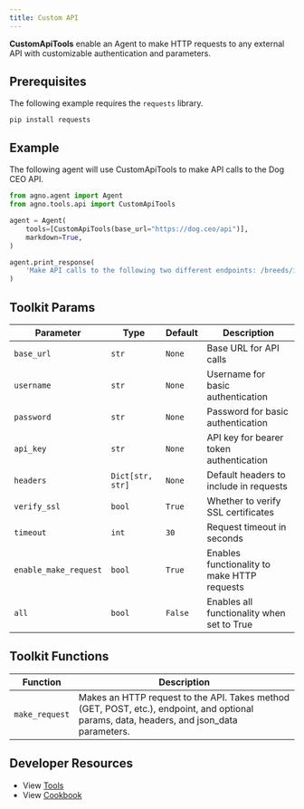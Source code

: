 ```yaml
---
title: Custom API
---
```


**CustomApiTools** enable an Agent to make HTTP requests to any external API with customizable authentication and parameters.

## Prerequisites

The following example requires the `requests` library.

```shell
pip install requests
```

## Example

The following agent will use CustomApiTools to make API calls to the Dog CEO API.

```python cookbook/tools/custom_api_tools.py
from agno.agent import Agent
from agno.tools.api import CustomApiTools

agent = Agent(
    tools=[CustomApiTools(base_url="https://dog.ceo/api")],
    markdown=True,
)

agent.print_response(
    'Make API calls to the following two different endpoints: /breeds/image/random and /breeds/list/all to get a random dog image and list of dog breeds respectively. Use GET method for both calls.'
)
```

## Toolkit Params

| Parameter              | Type                | Default | Description                                                |
| ---------------------- | ------------------- | ------- | ---------------------------------------------------------- |
| `base_url`             | `str`               | `None`  | Base URL for API calls                                     |
| `username`             | `str`               | `None`  | Username for basic authentication                          |
| `password`             | `str`               | `None`  | Password for basic authentication                          |
| `api_key`              | `str`               | `None`  | API key for bearer token authentication                    |
| `headers`              | `Dict[str, str]`    | `None`  | Default headers to include in requests                     |
| `verify_ssl`           | `bool`              | `True`  | Whether to verify SSL certificates                         |
| `timeout`              | `int`               | `30`    | Request timeout in seconds                                 |
| `enable_make_request`  | `bool`              | `True`  | Enables functionality to make HTTP requests               |
| `all`                  | `bool`              | `False` | Enables all functionality when set to True               |

## Toolkit Functions

| Function       | Description                                                                                                                                                |
| -------------- | ---------------------------------------------------------------------------------------------------------------------------------------------------------- |
| `make_request` | Makes an HTTP request to the API. Takes method (GET, POST, etc.), endpoint, and optional params, data, headers, and json_data parameters.                  |

## Developer Resources

- View [Tools](https://github.com/agno-agi/agno/blob/main/libs/agno/agno/tools/api.py)
- View [Cookbook](https://github.com/agno-agi/agno/tree/main/cookbook/tools/custom_api_tools.py)
```